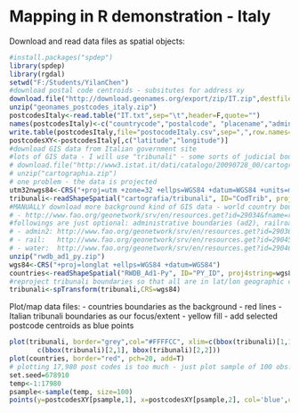 Mapping in R demonstration - Italy
========================================================

Download and read data files as spatial objects:

```r
#install.packages("spdep")
library(spdep)
library(rgdal)
setwd("F:/Students/YilanChen")
#download postal code centroids - subsitutes for address xy
download.file("http://download.geonames.org/export/zip/IT.zip",destfile="geonames_postcodes_italy.zip")
unzip("geonames_postcodes_italy.zip")
postcodesItaly<-read.table("IT.txt",sep="\t",header=F,quote="")
names(postcodesItaly)<-c("countrycode","postalcode", "placename","admin1name","admin1code","admin2name","admin2code","admin3name","admin3code","latitude","longitude","accuracy")
write.table(postcodesItaly,file="postocodeItaly.csv",sep=",",row.names=F)
postcodesXY<-postcodesItaly[,c("latitude","longitude")]
#download GIS data from Italian government site
#lots of GIS data - I will use "tribunali" - some sorts of judicial boundaries?
# download.file("http://www3.istat.it/dati/catalogo/20090728_00/cartografia.zip",destfile="cartographia.zip")
# unzip("cartographia.zip")
# one problem - the data is projected
utm32nwgs84<-CRS("+proj=utm +zone=32 +ellps=WGS84 +datum=WGS84 +units=m +no_defs")
tribunali<-readShapeSpatial("cartografia/tribunali", ID="CodTrib", proj4string=utm32nwgs84)
#MANUALLY download more background kind of GIS data - world country boundaries (ad1)
# - http://www.fao.org/geonetwork/srv/en/resources.get?id=29034&fname=rwdb_ad1_py.zip&access=private
#followings are just optional: administrative boundaries (ad2), railroads & water
# - admin2: http://www.fao.org/geonetwork/srv/en/resources.get?id=29036&fname=rwdb_ad2_py.zip&access=private
# - rail:   http://www.fao.org/geonetwork/srv/en/resources.get?id=29045&fname=rwdb_rr.zip&access=private
# - water:  http://www.fao.org/geonetwork/srv/en/resources.get?id=29046&fname=rwdb_swb_py.zip&access=private
unzip("rwdb_ad1_py.zip")
wgs84<-CRS("+proj=longlat +ellps=WGS84 +datum=WGS84")
countries<-readShapeSpatial("RWDB_Ad1-Py", ID="PY_ID", proj4string=wgs84)
#reproject tribunali boundaries so that all are in lat/lon geographic coordinate
tribunali<-spTransform(tribunali,CRS=wgs84)
```

Plot/map data files:
- countries boundaries as the background - red lines
- Italian tribunali boundaries as our focus/extent - yellow fill
- add selected postcode centroids as blue points

```r
plot(tribunali, border="grey",col="#FFFFCC", xlim=c(bbox(tribunali)[1,1], bbox(tribunali)[1,2]), ylim =
       c(bbox(tribunali)[2,1], bbox(tribunali)[2,2]))
plot(countries, border="red", pch=20, add=T)
# plotting 17,980 post codes is too much - just plot sample of 100 obs.
set.seed=678910
temp<-1:17980
psample<-sample(temp, size=100)
points(y=postcodesXY[psample,1], x=postcodesXY[psample,2], col='blue',cex=0.5)
```

